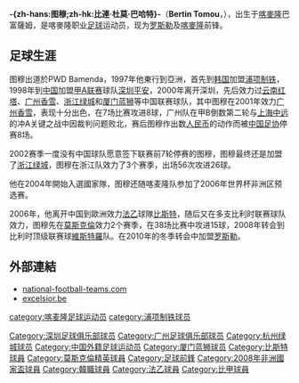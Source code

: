 {{Infobox Football biography
|          playername = 圖穆
|               image = 
|            fullname = Bertin Tomou Bayard
|         dateofbirth = {{birth date and age|1978|8|8}}
|         cityofbirth = [[巴富薩姆|巴富薩姆]]
|      countryofbirth = [[喀麥隆|喀麥隆]]
|              height = 
|            nickname = {{Height|m=1.89}}
|            position = [[前鋒_(足球)|前鋒]]
|         currentclub = [[皇家羅斯勒體育會|罗斯勒]]
|          clubnumber = 22
|          youthyears = 
|          youthclubs = 
|               years = 1996-1997<br/>1997<br/>1998-1999<br/>2000-2001<br/>2001<br/>2002-2003<br/>2004<br/>2005<br/>2006<br/>2006-2008<br/>2008-2009<br/>2010-
|               clubs =PWD Bamenda<br/>[[浦項製鐵|浦項製鐵]]<br/>[[深圳平安|深圳平安]]<br/>[[雲南紅塔|雲南紅塔]]<br/>[[广州医药|廣州香雪製藥]]<br/>[[浙江綠城|浙江綠城]]<br/>[[廈門藍獅|廈門藍獅]]<br/>[[浙江綠城|浙江綠城]]<br/>[[布雷斯特足球俱乐部|比斯特]]<br/>[[皇家莫斯克倫精英|莫斯克倫]]<br/>[[皇家韋斯達路足球會|維斯特羅]]<br/>[[皇家羅斯勒體育會|罗斯勒]]
|         caps(goals) = 6 (14)<br/> 3 (4)<br/>23 (7)<br/>5 (0)<br/>7 (8)<br/>34 (14)<br/>26 (15)<br/>22 (12)<br/>15 (3)<br/> 38 (15) <br/> 44 (8)
|       nationalyears = 2004-
|        nationalteam = [[喀麥隆國家足球隊|喀麥隆]]
| nationalcaps(goals) = 20 (1)
|            pcupdate = 
|            ntupdate = 
}}
'''-{zh-hans:图穆;zh-hk:比連·杜莫·巴哈特}-'''（'''Bertin Tomou'''，{{bd|1978年|8月8日|||T}}），出生于[[喀麥隆|喀麥隆]]巴富薩姆，是喀麥隆职业[[足球|足球]]运动员，现为[[皇家羅斯勒體育會|罗斯勒]]及[[喀麥隆國家足球隊|喀麥隆]]前锋。

==足球生涯==
图穆出道於PWD Bamenda，1997年他東行到亞洲，首先到[[韩国|韩国]]加盟[[浦项制铁|浦项制铁]]，1998年到[[中国|中国]]加盟[[甲A联赛|甲A联赛]]球队[[深圳平安|深圳平安]]，2000年离开深圳，先后效力过[[云南红塔|云南红塔]]、[[广州香雪|广州香雪]]、[[浙江绿城|浙江绿城]]和[[厦门蓝狮|厦门蓝狮]]等中国联赛球队，其中图穆在2001年效力[[广州香雪|广州香雪]]，表现十分出色，在7场比赛攻进8球，广州队在甲B倒数第二轮与[[上海中远|上海中远]]的冲A关键之战中因裁判问题败北，赛后图穆作出数[[人民币|人民币]]的动作而被[[中国足协|中国足协]]停赛8场。

2002赛季一度没有中国球队愿意签下联赛前7轮停赛的图穆，图穆最终还是加盟了[[浙江绿城|浙江绿城]]，图穆在浙江队效力了3个赛季，出场56次攻进26球。

他在2004年開始入選國家隊，图穆还随喀麦隆队参加了2006年世界杯非洲区预选赛。

2006年，他离开中国到歐洲效力[[法乙|法乙]]球隊[[布雷斯特足球俱乐部|比斯特]]，随后又在多支比利时联赛球队效力，图穆先在[[皇家莫斯克倫精英|莫斯克倫]]效力2个赛季，在38场比赛中攻进15球，2008年转会到比利时顶级联赛球[[皇家韋斯達路足球會|維斯特羅]]队。在2010年的冬季转会中加盟[[皇家羅斯勒體育會|罗斯勒]]。

==外部連結==
*[http://www.national-football-teams.com/php/spieler.php?id=9249 national-football-teams.com] {{Wayback|url=http://www.national-football-teams.com/php/spieler.php?id=9249 |date=20070929130713 }}
*[https://web.archive.org/web/20070213224710/http://www.excelsior.be/noyaua/fiche.asp?ref=36 excelsior.be]

{{2004年厦门蓝狮名单}}
{{DEFAULTSORT:Tomou, Bertin}}
[[category:喀麦隆足球运动员|category:喀麦隆足球运动员]]
[[Category:深圳足球俱乐部球员|Category:深圳足球俱乐部球员]]
[[Category:广州足球俱乐部球员|Category:广州足球俱乐部球员]]
[[Category:杭州绿城球员|Category:杭州绿城球员]]
[[category:浦项制铁球员|category:浦项制铁球员]]
[[Category:中国外籍足球运动员|Category:中国外籍足球运动员]]
[[Category:厦门蓝狮球员|Category:厦门蓝狮球员]]
[[Category:比斯特球員|Category:比斯特球員]]
[[Category:莫斯克倫精英球員|Category:莫斯克倫精英球員]]
[[Category:足球前鋒|Category:足球前鋒]]
[[Category:2008年非洲國家盃球員|Category:2008年非洲國家盃球員]]
[[Category:韓職球員|Category:韓職球員]]
[[Category:法乙球員|Category:法乙球員]]
[[Category:比甲球員|Category:比甲球員]]